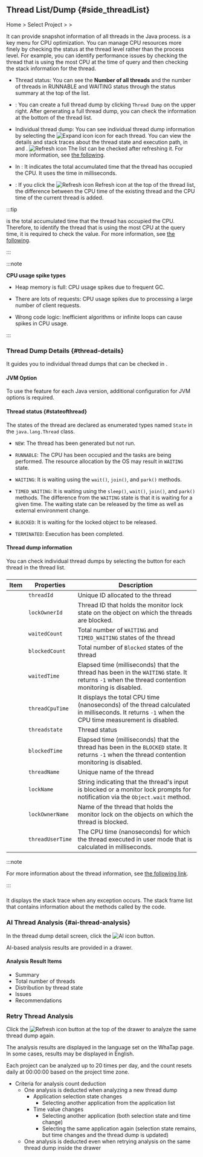 ## Thread List/Dump {#side_threadList}

Home &gt; Select Project &gt; <Cmdname sid="side_agentsConfiguration" className="uitext" /> &gt; <Cmdname sid="side_threadList" className="uitext" />

<ImgLang img='ipa-thread-list-java.png' desc='Thread List/Dump' />

It can provide snapshot information of all threads in the Java process. <Cmdname sid="side_threadList" className="uitext" /> is a key menu for CPU optimization. You can manage CPU resources more finely by checking the status at the thread level rather than the process level. For example, you can identify performance issues by checking the thread that is using the most CPU at the time of query and then checking the stack information for the thread.

- Thread status: You can see the **Number of all threads** and the number of threads in <span class='snormal'>RUNNABLE</span> and <span class='loger'>WAITING</span> status through the status summary at the top of the list.

- <Cmdname sid="thread_dump" className="uitext" />: You can create a full thread dump by clicking <code class='my'>Thread Dump</code> on the upper right. After generating a full thread dump, you can check the information at the bottom of the thread list.

- Individual thread dump: You can see individual thread dump information by selecting the ![Expand icon](/img/ico-expander.svg) icon for each thread. You can view the details and stack traces about the thread state and execution path, in <Cmdname sid="stack" className="uitext" /> and <Cmdname sid="stack_trace" className="uitext" />. ![Refresh icon](/img/ico-refresh.png) The list can be checked after refreshing it. For more information, see [the following](#thread-details).

- In <Cmdname sid="thread_cpu_time" className="uitext" />: It indicates the total accumulated time that the thread has occupied the CPU. It uses the time in milliseconds.

- <Cmdname sid="TTL08126" className="uitext" />: If you click the ![Refresh icon](/img/ico-refresh.png) Refresh icon at the top of the thread list, the difference between the CPU time of the existing thread and the CPU time of the current thread is added.

:::tip

<Cmdname sid="thread_cpu_time" className="uitext" /> is the total accumulated time that the thread has occupied the CPU. Therefore, to identify the thread that is using the most CPU at the query time, it is required to check the <Cmdname sid="TTL08126" className="uitext" /> value. For more information, see [the following](../best-practice-guides/about-instance-performance-analysis#advanced-use-thread-list-dump).

:::

:::note 

**CPU usage spike types**

- Heap memory is full: CPU usage spikes due to frequent GC. 

- There are lots of requests: CPU usage spikes due to processing a large number of client requests. 

- Wrong code logic: Inefficient algorithms or infinite loops can cause spikes in CPU usage.

:::

### Thread Dump Details {#thread-details}

It guides you to individual thread dumps that can be checked in <Cmdname sid="thread_list" className="uitext" />.

#### JVM Option

To use the <Cmdname sid="thread_dump" className="uitext" /> feature for each Java version, additional configuration for JVM options is required.


<Jvm />

#### Thread status {#stateofthread}

The states of the thread are declared as enumerated types named `State` in the `java.lang.Thread` class.

- `NEW`: The thread has been generated but not run.

- `RUNNABLE`: The CPU has been occupied and the tasks are being performed. The resource allocation by the OS may result in `WAITING` state.

- `WAITING`: It is waiting using the `wait()`, `join()`, and `park()` methods.

- `TIMED_WAITING`: It is waiting using the `sleep()`, `wait()`, `join()`, and `park()` methods. The difference from the `WAITING` state is that it is waiting for a given time. The waiting state can be released by the time as well as external environment change.

- `BLOCKED`: It is waiting for the locked object to be released.

- `TERMINATED`: Execution has been completed.

#### Thread dump information

You can check individual thread dumps by selecting the <LinkImage img="ico-expander-black.svg" className="ico black" /> button for each thread in the thread list.

<ImgLang img='ipa-java-thread-list.png' desc='Thread dump information' />

##### <Cmdname sid="stack" />

| Item                                                  | Properties       | Description                                                                                                                                       |
| ----------------------------------------------------- | ---------------- | ------------------------------------------------------------------------------------------------------------------------------------------------- |
| <Cmdname sid="thread_id" className="uitext" />        | `threadId`       | Unique ID allocated to the thread                                                                                                                 |
| <Cmdname sid="lock_owner_id" className="uitext" />    | `lockOwnerId`    | Thread ID that holds the monitor lock state on the object on which the threads are blocked.                                                       |
| <Cmdname sid="waited_count" className="uitext" />     | `waitedCount`    | Total number of `WAITING` and `TIMED_WAITING` states of the thread                                                                                |
| <Cmdname sid="blocked_count" className="uitext" />    | `blockedCount`   | Total number of `Blocked` states of the thread                                                                                                    |
| <Cmdname sid="waited_time" className="uitext" />      | `waitedTime`     | Elapsed time (milliseconds) that the thread has been in the `WAITING` state. It returns `-1` when the thread contention monitoring is disabled.   |
| <Cmdname sid="thread_cpu_time" className="uitext" />  | `threadCpuTime`  | It displays the total CPU time (nanoseconds) of the thread calculated in milliseconds. It returns `-1` when the CPU time measurement is disabled. |
| <Cmdname sid="status" className="uitext" />           | `threadstate`    | Thread status                                                                                                                                     |
| <Cmdname sid="blocked_time" className="uitext" />     | `blockedTime`    | Elapsed time (milliseconds) that the thread has been in the `BLOCKED` state. It returns `-1` when the thread contention monitoring is disabled.   |
| <Cmdname sid="thread_name" className="uitext" />      | `threadName`     | Unique name of the thread                                                                                                                         |
| <Cmdname sid="lock_name" className="uitext" />        | `lockName`       | String indicating that the thread's input is blocked or a monitor lock prompts for notification via the `Object.wait` method.                     |
| <Cmdname sid="lock_owner_name" className="uitext" />  | `lockOwnerName`  | Name of the thread that holds the monitor lock on the objects on which the thread is blocked.                                                     |
| <Cmdname sid="thread_user_time" className="uitext" /> | `threadUserTime` | The CPU time (nanoseconds) for which the thread executed in user mode that is calculated in milliseconds.                                         |

:::note

For more information about the thread information, see [the following link](https://docs.oracle.com/javase/8/docs/api/java/lang/management/ThreadInfo.html/).

:::

##### <Cmdname sid="stack_trace" />

It displays the stack trace when any exception occurs. The stack frame list that contains information about the methods called by the code.

### AI Thread Analysis {#ai-thread-analysis}

In the thread dump detail screen, click the ![AI icon](/img/ico-chatbot.svg) <Cmdname sid="BTN10229" className="uitext" /> button.  

AI-based analysis results are provided in a drawer.  

#### Analysis Result Items
- Summary  
- Total number of threads  
- Distribution by thread state  
- Issues  
- Recommendations  

### Retry Thread Analysis
Click the ![Refresh icon](/img/ic-refresh2.svg) button at the top of the drawer to analyze the same thread dump again.  

The analysis results are displayed in the language set on the WhaTap page.  
In some cases, results may be displayed in English.  

Each project can be analyzed up to 20 times per day, and the count resets daily at 00:00:00 based on the project time zone.

- Criteria for analysis count deduction  
  - One analysis is deducted when analyzing a new thread dump  
    - Application selection state changes  
      - Selecting another application from the application list  
    - Time value changes  
      - Selecting another application (both selection state and time change)  
      - Selecting the same application again (selection state remains, but time changes and the thread dump is updated)  
  - One analysis is deducted even when retrying analysis on the same thread dump inside the drawer  
